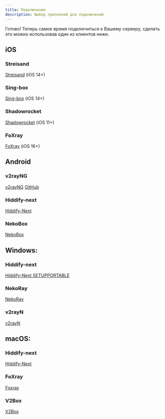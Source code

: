 ```yaml
---
title: Подключение
description: Выбор прилоений для подключений
---
```


Готово! Теперь самое время подключиться к Вашему серверу, сделать это можно использовав один из клиентов ниже.

## iOS

### Streisand

[Streisand](https://apps.apple.com/app/id6450534064) (iOS 14+)

### Sing-box

[Sing-box](https://apps.apple.com/app/id6451272673) (iOS 14+)

### Shadowrocket

[Shadowrocket](https://apps.apple.com/us/app/shadowrocket/id932747118) (iOS 11+)

### FoXray

[FoXray](https://apps.apple.com/us/app/foxray/id6448898396) (iOS 16+)

## Android

### v2rayNG

[v2rayNG](https://play.google.com/store/apps/details?id=com.v2ray.ang) [GitHub](https://github.com/2dust/v2rayNG/releases)

### Hiddify-next

[Hiddify-Next](https://play.google.com/store/apps/details?id=app.hiddify.com)

### NekoBox

[NekoBox](https://github.com/MatsuriDayo/NekoBoxForAndroid/releases)

## Windows:

### Hiddify-next

[Hiddify-Next SETUP](https://github.com/hiddify/hiddify-next/releases/latest/download/hiddify-windows-x64-setup.zip)[PORTABLE](https://github.com/hiddify/hiddify-next/releases/latest/download/hiddify-windows-x64-portable.zip)

### NekoRay

[NekoRay](https://github.com/MatsuriDayo/nekoray/releases)

### v2rayN

[v2rayN](https://github.com/2dust/v2rayN/releases)

## macOS:

### Hiddify-next

[Hiddify-Next](https://github.com/hiddify/hiddify-next/releases/latest/download/hiddify-macos-universal.zip)

### FoXray

[Foxray](https://apps.apple.com/us/app/foxray/id6448898396)

### V2Box

[V2Box](https://apps.apple.com/us/app/v2box-v2ray-client/id6446814690)
